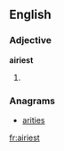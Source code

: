 ==English==

===Adjective===
'''airiest'''
# {{superlative of|[[airy]]}}

===Anagrams===
* [[arities#English|arities]]

[[fr:airiest]]